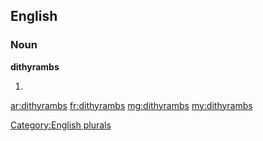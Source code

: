 ==English==

===Noun===
'''dithyrambs'''

# {{plural of|dithyramb}}

[[Category:English plurals]]

[[ar:dithyrambs]]
[[fr:dithyrambs]]
[[mg:dithyrambs]]
[[my:dithyrambs]]